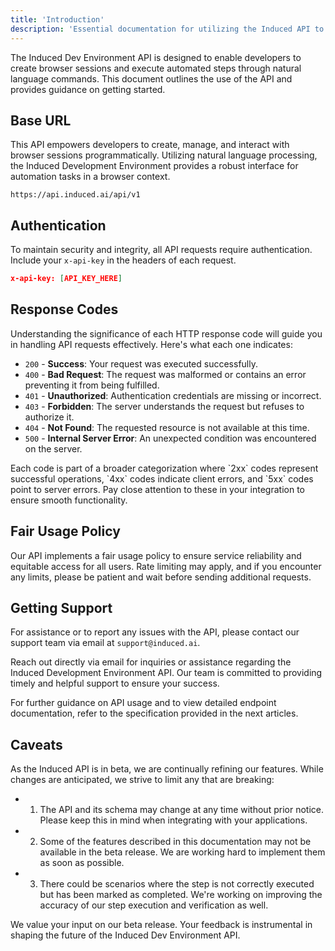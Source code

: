 ```yaml
---
title: 'Introduction'
description: 'Essential documentation for utilizing the Induced API to manage browser sessions and automate tasks with natural language'
---
```


<Note>
  The Induced Dev Environment API is designed to enable developers to create browser sessions and execute automated steps through natural language commands. This document outlines the use of the API and provides guidance on getting started.
</Note>

## Base URL

This API empowers developers to create, manage, and interact with browser sessions programmatically. Utilizing natural language processing, the Induced Development Environment provides a robust interface for automation tasks in a browser context.

```
https://api.induced.ai/api/v1
```

## Authentication

To maintain security and integrity, all API requests require authentication. Include your `x-api-key` in the headers of each request.

```json
x-api-key: [API_KEY_HERE]
```

## Response Codes

Understanding the significance of each HTTP response code will guide you in handling API requests effectively. Here's what each one indicates:

- `200` - **Success**: Your request was executed successfully.
- `400` - **Bad Request**: The request was malformed or contains an error preventing it from being fulfilled.
- `401` - **Unauthorized**: Authentication credentials are missing or incorrect.
- `403` - **Forbidden**: The server understands the request but refuses to authorize it.
- `404` - **Not Found**: The requested resource is not available at this time.
- `500` - **Internal Server Error**: An unexpected condition was encountered on the server.

<Tip>
Each code is part of a broader categorization where `2xx` codes represent successful operations, `4xx` codes indicate client errors, and `5xx` codes point to server errors. Pay close attention to these in your integration to ensure smooth functionality.
</Tip>


## Fair Usage Policy

Our API implements a fair usage policy to ensure service reliability and equitable access for all users. Rate limiting may apply, and if you encounter any limits, please be patient and wait before sending additional requests.

## Getting Support

For assistance or to report any issues with the API, please contact our support team via email at `support@induced.ai`.

<Tip>
  Reach out directly via email for inquiries or assistance regarding the Induced Development Environment API. Our team is committed to providing timely and helpful support to ensure your success.
</Tip>

For further guidance on API usage and to view detailed endpoint documentation, refer to the specification provided in the next articles.

## Caveats
As the Induced API is in beta, we are continually refining our features. While changes are anticipated, we strive to limit any that are breaking:
- 1. The API and its schema may change at any time without prior notice. Please keep this in mind when integrating with your applications.
- 2. Some of the features described in this documentation may not be available in the beta release. We are working hard to implement them as soon as possible.
- 3. There could be scenarios where the step is not correctly executed but has been marked as completed. We're working on improving the accuracy of our step execution and verification as well.

<Info>
  We value your input on our beta release. Your feedback is instrumental in shaping the future of the Induced Dev Environment API.
</Info>